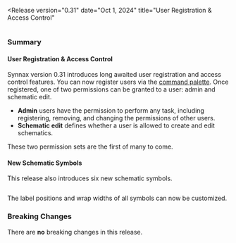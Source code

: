 
<Release 
    version="0.31" 
    date="Oct 1, 2024" 
    title="User Registration & Access Control"
>

<Diagram preview>
<Image client:only="react" id="releases/0-31-0/thumbnail" />
</Diagram>

### Summary

#### User Registration & Access Control

Synnax version 0.31 introduces long awaited user registration and access control features.
You can now register users via the [command palette](/reference/console/ui-overview#search-and-command-palette).
Once registered, one of two permissions can be granted to a user: admin and schematic edit.
- **Admin** users have the permission to perform any task, including registering, removing, 
and changing the permissions of other users. 
- **Schematic edit** defines whether a user is allowed to create and edit schematics.

These two permission sets are the first of many to come.

#### New Schematic Symbols

This release also introduces six new schematic symbols.

<Image client:only="react" id="releases/0-31-0/new-symbols" />

The label positions and wrap widths of all symbols can now be customized.

### Breaking Changes

There are **no** breaking changes in this release.

</Release>